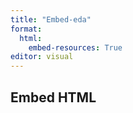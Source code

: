 ```yaml
---
title: "Embed-eda"
format: 
  html:
    embed-resources: True
editor: visual
---
```


## Embed HTML
